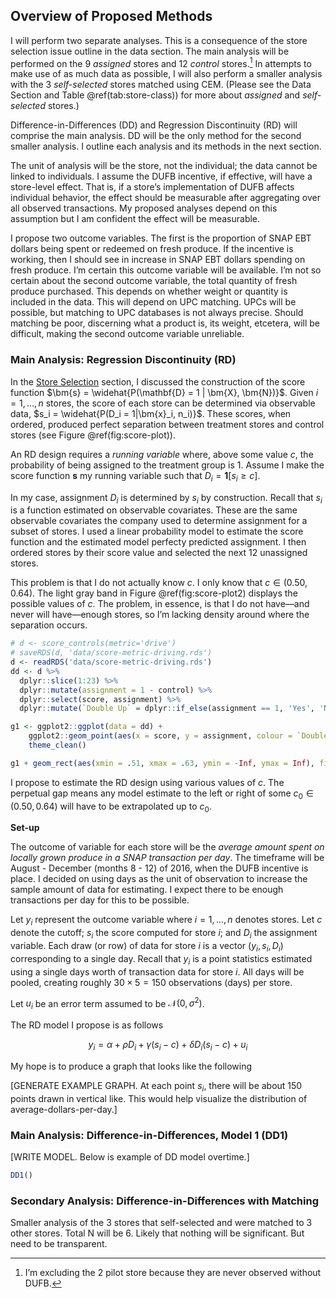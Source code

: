 ## Overview of Proposed Methods {#methods-1 -}

I will perform two separate analyses. This is a consequence of the store selection issue outline in the data section. The main analysis will be performed on the 9 *assigned* stores and 12 *control* stores.^[I'm excluding the 2 pilot store because they are never observed without DUFB.] In attempts to make use of as much data as possible, I will also perform a smaller analysis with the 3 *self-selected* stores matched using CEM. (Please see the [Data]{#data-1} Section and Table \@ref(tab:store-class)) for more about *assigned* and *self-selected* stores.)

Difference-in-Differences (DD) and Regression Discontinuity (RD) will comprise the main analysis. DD will be the only method for the second smaller analysis. I outline each analysis and its methods in the next section.

The unit of analysis will be the store, not the individual; the data cannot be linked to individuals. I assume the DUFB incentive, if effective, will have a store-level effect. That is, if a store's implementation of DUFB affects individual behavior, the effect should be measurable after aggregating over all observed transactions. My proposed analyses depend on this assumption but I am confident the effect will be measurable.

I propose two outcome variables. The first is the proportion of SNAP EBT dollars being spent or redeemed on fresh produce. If the incentive is working, then I should see in increase in SNAP EBT dollars spending on fresh produce. I'm certain this outcome variable will be available. I'm not so certain about the second outcome variable, the total quantity of fresh produce purchased. This depends on whether weight or quantity is included in the data. This will depend on UPC matching. UPCs will be possible, but matching to UPC databases is not always precise. Should matching be poor, discerning what a product is, its weight, etcetera, will be difficult, making the second outcome variable unreliable.

### Main Analysis: Regression Discontinuity (RD) {-}

In the [Store Selection](#store-selection-1) section, I discussed the construction of the score function $\bm{s} = \widehat{P(\mathbf{D} = 1 | \bm{X}, \bm{N})}$. Given $i = 1,...,n$ stores, the score of each store can be determined via observable data, $s_i = \widehat{P(D_i = 1|\bm{x}_i, n_i)}$. These scores, when ordered, produced perfect separation between treatment stores and control stores (see Figure \@ref(fig:score-plot)).

An RD design requires a *running variable* where, above some value $c$, the probability of being assigned to the treatment group is $1$. Assume I make the score function $\bm{s}$ my running variable such that $D_i = \bm{1}[s_i \ge c]$.

In my case, assignment $D_i$ is determined by $s_i$ by construction. Recall that $s_i$ is a function estimated on observable covariates. These are the same observable covariates the company used to determine assignment for a subset of stores. I used a linear probability model to estimate the score function and the estimated model perfecty predicted assignment. I then ordered stores by their score value and selected the next 12 unassigned stores.

This problem is that I do not actually know $c$. I only know that $c \in (0.50, 0.64)$. The light gray band in Figure \@ref(fig:score-plot2) displays the possible values of $c$. The problem, in essence, is that I do not have---and never will have---enough stores, so I'm lacking density around where the separation occurs. 

```r
# d <- score_controls(metric='drive')
# saveRDS(d, 'data/score-metric-driving.rds')
d <- readRDS('data/score-metric-driving.rds')
dd <- d %>%
  dplyr::slice(1:23) %>%
  dplyr::mutate(assignment = 1 - control) %>%
  dplyr::select(score, assignment) %>%
  dplyr::mutate(`Double Up` = dplyr::if_else(assignment == 1, 'Yes', 'No'))

g1 <- ggplot2::ggplot(data = dd) + 
    ggplot2::geom_point(aes(x = score, y = assignment, colour = `Double Up`), size = 4) +
    theme_clean()

g1 + geom_rect(aes(xmin = .51, xmax = .63, ymin = -Inf, ymax = Inf), fill = 'lightgray')

```

I propose to estimate the RD design using various values of $c$. The perpetual gap means any model estimate to the left or right of some $c_0 \in (0.50, 0.64)$  will have to be extrapolated up to $c_0$.

**Set-up**

The outcome of variable for each store will be the *average amount spent on locally grown produce in a SNAP transaction per day*. The timeframe will be August - December (months $8$ - $12$) of 2016, when the DUFB incentive is place. I decided on using days as the unit of observation to increase the sample amount of data for estimating. I expect there to be enough transactions per day for this to be possible.

Let $y_{i}$ represent the outcome variable where $i=1,...,n$ denotes stores. Let $c$ denote the cutoff; $s_i$ the score computed for store $i$; and $D_i$ the assignment variable. Each draw (or row) of data for store $i$ is a vector $(y_i, s_i, D_i)$ corresponding to a single day. Recall that $y_i$ is a point statistics estimated using a single days worth of transaction data for store $i$. All days will be pooled, creating roughly $30\times5=150$ observations (days) per store.


Let $u_i$ be an error term assumed to be $\mathcal{N}(0, \sigma^2)$.

The RD model I propose is as follows

$$
y_{i} = \alpha + \rho D_i + \gamma (s_i - c) + \delta D_i(s_i - c) + u_{i}
$$

My hope is to produce a graph that looks like the following

[GENERATE EXAMPLE GRAPH. At each point $s_i$, there will be about 150 points drawn in vertical like. This would help visualize the distribution of average-dollars-per-day.]

### Main Analysis: Difference-in-Differences, Model 1 (DD1)

[WRITE MODEL. Below is example of DD model overtime.]

```r

DD1()

```

<!-- ### Main Analysis: Difference-in-Differences, Model 2 (DD2) -->

<!-- This model is some -->
<!-- The proposed model is as follows -->

<!-- $$ -->
<!-- \begin{aligned} -->
<!--   y_{ist}  &= \alpha_i + \beta_0 DUFB_{s} + \beta_1 POST_{t} + \delta (DUFB_{s} \cdot POST_{t}) + \sum_{j=1}^4 \theta_{j} I_{j}(t) + \epsilon_{ist} -->
<!-- \end{aligned} -->
<!-- $$ -->

<!-- where $y_{ist}$ is the outcome variable for store $i$ in state $s$ during week $t$. $\alpha_i$ captures any time-invariant store-specific effects. $DUFB_{s}$ indicates whether store $i$ has or will be part of the DUFB incentive. $POST_{t}$ indicates if week $t$ for store $i$ lands in a post- or pre-DUFB year. Recall, there are 3 years of data (2014 - 2016) and DUFB implementation is staggered across stores.  $I_{j}(t)$ captures any cyclical effects due to the monthly SNAP benefit transfer schedule. $I_{j}(t) = 1$ if week $t$ is the $j$th week of the month, where $j = 1,2,3,4$. -->


### Secondary Analysis: Difference-in-Differences with Matching {-}

Smaller analysis of the 3 stores that self-selected and were matched to 3 other stores. Total N will be 6. Likely that nothing will be significant. But need to be transparent.
